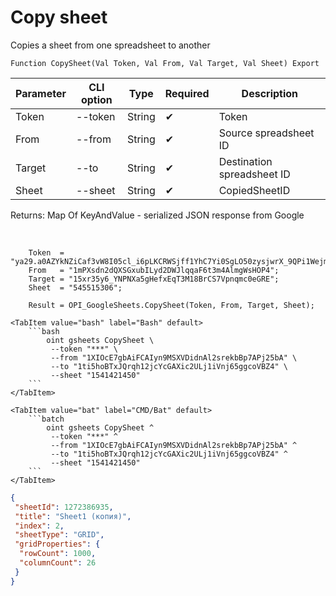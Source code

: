 ﻿---
sidebar_position: 3
description: Copy sheet and other functions to work with Google Sheets in the Open Integration Package, a free open-source integration library for 1C:Enterprise 8, OneScript and CLI
keywords: [1C, 1С, 1С:Enterprise, 1С:Enterprise 8.3, API, Integration, Services, Exchange, OneScript, CLI, Google Sheets]
---


# Copy sheet
 Copies a sheet from one spreadsheet to another



`Function CopySheet(Val Token, Val From, Val Target, Val Sheet) Export`

  | Parameter | CLI option | Type | Required | Description |
  |-|-|-|-|-|
  | Token | --token | String | &#x2714; | Token |
  | From | --from | String | &#x2714; | Source spreadsheet ID |
  | Target | --to | String | &#x2714; | Destination spreadsheet ID |
  | Sheet | --sheet | String | &#x2714; | CopiedSheetID |

  
  Returns:  Map Of KeyAndValue - serialized JSON response from Google

<br/>




```bsl title="1C:Enterprise/OneScript code example"
    Token  = "ya29.a0AZYkNZiCaf3vW8I05cl_i6pLKCRWSjff1YhC7Yi0SgLO50zysjwrX_9QPi1WejmqgGdFjcbaOJKsPO3tvT7gB712mg1gxgxiL1pCUVthx...";
    From   = "1mPXsdn2dQXSGxubILyd2DWJlqqaF6t3m4AlmgWsHOP4";
    Target = "15xr35y6_YNPNXa5gHefxEqT3M18BrCS7Vpnqmc0eGRE";
    Sheet  = "545515306";

    Result = OPI_GoogleSheets.CopySheet(Token, From, Target, Sheet);
```
 

 <Tabs>
  
    <TabItem value="bash" label="Bash" default>
        ```bash
            oint gsheets CopySheet \
             --token "***" \
             --from "1XIOcE7gbAiFCAIyn9MSXVDidnAl2srekbBp7APj25bA" \
             --to "1ti5hoBTxJQrqh12jcYcGAXic2ULj1iVnj65ggcoVBZ4" \
             --sheet "1541421450"
        ```
    </TabItem>
  
    <TabItem value="bat" label="CMD/Bat" default>
        ```batch
            oint gsheets CopySheet ^
             --token "***" ^
             --from "1XIOcE7gbAiFCAIyn9MSXVDidnAl2srekbBp7APj25bA" ^
             --to "1ti5hoBTxJQrqh12jcYcGAXic2ULj1iVnj65ggcoVBZ4" ^
             --sheet "1541421450"
        ```
    </TabItem>
</Tabs>


```json title="Result"
{
 "sheetId": 1272386935,
 "title": "Sheet1 (копия)",
 "index": 2,
 "sheetType": "GRID",
 "gridProperties": {
  "rowCount": 1000,
  "columnCount": 26
 }
}
```
